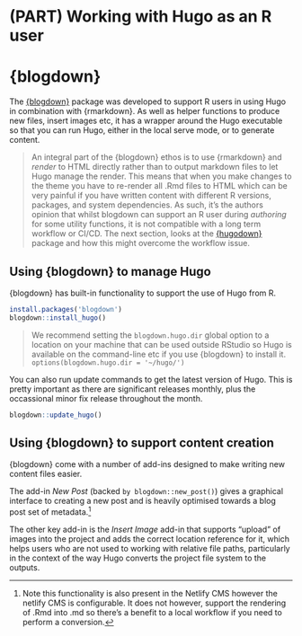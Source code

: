 # (PART) Working with Hugo as an R user {-} 
# {blogdown}

The [{blogdown}](https://bookdown.org/yihui/blogdown) package was developed to support R users in using Hugo in combination with {rmarkdown}. As well as helper functions to produce new files, insert images etc, it has a wrapper around the Hugo executable so that you can run Hugo, either in the local serve mode, or to generate content.

> An integral part of the {blogdown} ethos is to use {rmarkdown} and *render* to HTML directly rather than to output markdown files to let Hugo manage the render. This means that when you make changes to the theme you have to re-render all .Rmd files to HTML which can be very painful if you have written content with different R versions, packages, and system dependencies. As such, it's the authors opinion that whilst blogdown can support an R user during *authoring* for some utility functions, it is not compatible with a long term workflow or CI/CD. The next section, looks at the [{hugodown}](https://github.com/r-lib/hugodown) package and how this might overcome the workflow issue.

## Using {blogdown} to manage Hugo
{blogdown} has built-in functionality to support the use of Hugo from R. 

```r
install.packages('blogdown') 
blogdown::install_hugo()
```

> We recommend setting the `blogdown.hugo.dir` global option to a location on your machine that can be used outside RStudio so Hugo is available on the command-line etc if you use {blogdown} to install it. `options(blogdown.hugo.dir = '~/hugo/')`

You can also run update commands to get the latest version of Hugo. This is pretty important as there are significant releases monthly, plus the occassional minor fix release throughout the month.

```r
blogdown::update_hugo()
```

## Using {blogdown} to support content creation
{blogdown} come with a number of add-ins designed to make writing new content files easier.

The add-in *New Post* (backed `by blogdown::new_post()`) gives a graphical interface to creating a new post and is heavily optimised towards a blog post set of metadata.^[Note this functionality is also present in the Netlify CMS however the netlify CMS is configurable. It does not however, support the rendering of .Rmd into .md so there's a benefit to a local workflow if you need to perform a conversion.]

The other key add-in is the *Insert Image* add-in that supports "upload" of images into the project and adds the correct location reference for it, which helps users who are not used to working with relative file paths, particularly in the context of the way Hugo converts the project file system to the outputs.